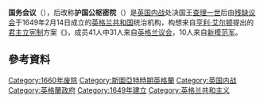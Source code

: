 {{Unreferenced|time=2020-10-28T09:23:04+00:00}}
'''国务会议'''（{{lang-en|Council of State}}），后改称'''护国公枢密院'''（{{lang|en|Protector's Privy Council}}）是[[英国内战|英国内战]]处决国王[[查理一世_(英格蘭)|查理一世]]后由[[残缺议会|残缺议会]]于1649年2月14日成立的[[英格兰共和国|英格兰共和国]]统治机构，构想来自[[亨利·艾尔顿|亨利·艾尔顿]]提出的[[君主立宪制|君主立宪制]]方案《{{le|建议要点|Heads of Proposals}}》，成员41人中31人来自[[英格兰议会|英格兰议会]]，10人来自[[新模范军|新模范军]]。

==參考資料==
{{reflist}}

{{英國樞密院}}

[[Category:1660年废除|Category:1660年废除]]
[[Category:斯圖亞特時期英格蘭|Category:斯圖亞特時期英格蘭]]
[[Category:英国内战|Category:英国内战]]
[[Category:英格蘭政府|Category:英格蘭政府]]
[[Category:1649年建立|Category:1649年建立]]
[[Category:英格兰共和主义|Category:英格兰共和主义]]
